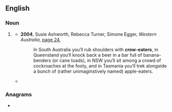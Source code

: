 {{also|croweater|crow eater}}
==English==

===Noun===
{{en-noun}}

# {{lb|en|Australia}} {{alternative form of|croweater|lang=en}}
#* '''2004''', Susie Ashworth, Rebecca Turner, Simone Egger, ''Western Australia'', [http://books.google.com.au/books?id=QHsF6Jh7DrIC&pg=PA24&dq=%22crow+eaters%22+-intitle:%22%22+-inauthor:%22%22&hl=en&sa=X&ei=fr00T8zUIOmZiQeeop2TAg&ved=0CE4Q6AEwBTgo#v=onepage&q=%22crow%20eaters%22%20-intitle%3A%22%22%20-inauthor%3A%22%22&f=false page 24],
#*: In South Australia you′ll rub shoulders with '''crow-eaters''', in Queensland you′ll knock back a beer in a bar full of banana-benders (or cane toads), in NSW you′ll sit among a crowd of cockroaches at the footy, and in Tasmania you′ll trek alongside a bunch of (rather unimaginstively named) apple-eaters.
#* {{quote-text|lang=en|year=2011|author=Liam Houlihan|title=Badlands: Australia's 13 Most Intriguing True Murders|page=260|url=http://books.google.com.au/books?id=X1bdtKx-o_kC&pg=PA260&dq=%22crow+eater%22%7C%22crow+eaters%22+-intitle:%22%22+-inauthor:%22%22&hl=en&sa=X&ei=Tbw0T5a_Cs3HmQX22un-AQ&redir_esc=y#v=onepage&q=%22crow%20eater%22%7C%22crow%20eaters%22%20-intitle%3A%22%22%20-inauthor%3A%22%22&f=false|passage=Specific thanks for story ideas to probationary '''crow-eater''' Kelvin Healey, lifer Kate Kyriacou and tip-rat-turned-outback-hack Matt Cunningham.}}

===Anagrams===
* {{anagrams|en|a=aceeorrtw|water core}}